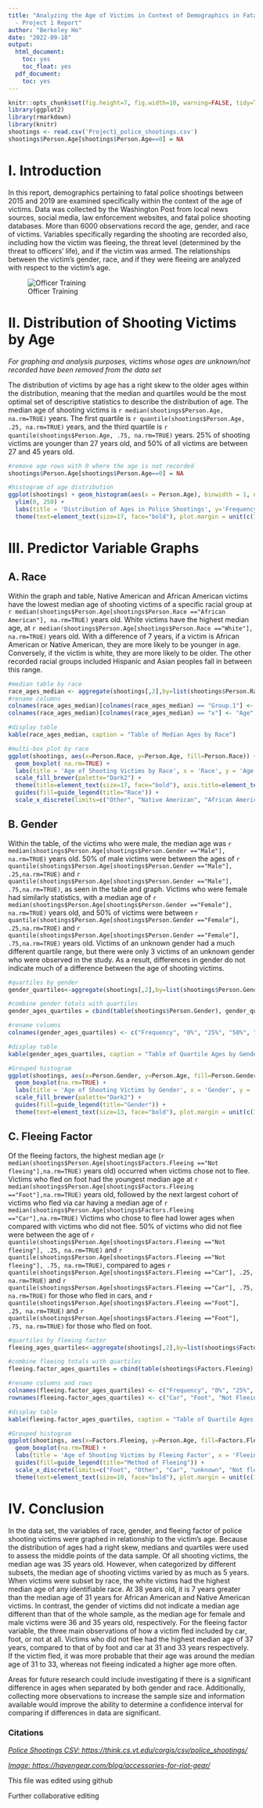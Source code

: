 ```yaml
---
title: "Analyzing the Age of Victims in Context of Demographics in Fatal Police Shootings
  - Project 1 Report"
author: "Berkeley Ho"
date: "2022-09-18"
output:
  html_document:
    toc: yes
    toc_float: yes
  pdf_document:
    toc: yes
---
```


```r
knitr::opts_chunk$set(fig.height=7, fig.width=10, warning=FALSE, tidy=TRUE, tidy.opts=list(width.cutoff=60), echo= TRUE)
library(ggplot2)
library(rmarkdown)
library(knitr)
shootings <- read.csv('Project1_police_shootings.csv')
shootings$Person.Age[shootings$Person.Age==0] = NA
```

# **I. Introduction**

In this report, demographics pertaining to fatal police shootings between 2015 and 2019 are examined specifically within the context of the age of victims. Data was collected by the Washington Post from local news sources, social media, law enforcement websites, and fatal police shooting databases. More than 6000 observations record the age, gender, and race of victims. Variables specifically regarding the shooting are recorded also, including how the victim was fleeing, the threat level (determined by the threat to officers' life), and if the victim was armed. The relationships between the victim's gender, race, and if they were fleeing are analyzed with respect to the victim's age.

![Officer Training](https://media.havengear.com/wp-content/uploads/2020/05/29170622/police-officer-pistol-training-900x600.jpeg)

# **II. Distribution of Shooting Victims by Age**

*For graphing and analysis purposes, victims whose ages are unknown/not recorded have been removed from the data set*

The distribution of victims by age has a right skew to the older ages within the distribution, meaning that the median and quartiles would be the most optimal set of descriptive statistics to describe the distribution of age. The median age of shooting victims is `r median(shootings$Person.Age, na.rm=TRUE)` years. The first quartile is `r quantile(shootings$Person.Age, .25, na.rm=TRUE)` years, and the third quartile is `r quantile(shootings$Person.Age, .75, na.rm=TRUE)` years. 25% of shooting victims are younger than 27 years old, and 50% of all victims are between 27 and 45 years old.

```r
#remove age rows with 0 where the age is not recorded
shootings$Person.Age[shootings$Person.Age==0] = NA

#histogram of age distribution
ggplot(shootings) + geom_histogram(aes(x = Person.Age), binwidth = 1, na.rm=TRUE) + 
  ylim(0, 250) + 
  labs(title = 'Distribution of Ages in Police Shootings', y='Frequency', x='Age') + 
  theme(text=element_text(size=17, face="bold"), plot.margin = unit(c(1.5, 1.5, 1.5, 1.5), "cm"))
```

# **III. Predictor Variable Graphs**

## **A. Race**

Within the graph and table, Native American and African American victims have the lowest median age of shooting victims of a specific racial group at `r median(shootings$Person.Age[shootings$Person.Race =="African American"], na.rm=TRUE)` years old. White victims have the highest median age, at `r median(shootings$Person.Age[shootings$Person.Race =="White"], na.rm=TRUE)` years old. With a difference of 7 years, if a victim is African American or Native American, they are more likely to be younger in age. Conversely, if the victim is white, they are more likely to be older. The other recorded racial groups included Hispanic and Asian peoples fall in between this range.

```r
#median table by race
race_ages_median <- aggregate(shootings[,2],by=list(shootings$Person.Race),FUN=median, na.rm=TRUE)
#rename columns
colnames(race_ages_median)[colnames(race_ages_median) == "Group.1"] <- "Race"
colnames(race_ages_median)[colnames(race_ages_median) == "x"] <- "Age"

#display table
kable(race_ages_median, caption = "Table of Median Ages by Race")

#multi-box plot by race
ggplot(shootings, aes(x=Person.Race, y=Person.Age, fill=Person.Race)) + 
  geom_boxplot( na.rm=TRUE) + 
  labs(title = 'Age of Shooting Victims by Race', x = 'Race', y = 'Age') + 
  scale_fill_brewer(palette="Dark2") + 
  theme(title=element_text(size=17, face="bold"), axis.title=element_text(size=13, face="bold"), plot.margin = unit(c(1.5, 1, 1, 1.5), "cm")) +
  guides(fill=guide_legend(title="Race")) +
  scale_x_discrete(limits=c("Other", "Native American", "African American", "Hispanic", "Asian", "White", "Unknown"))
```

## **B. Gender**

Within the table, of the victims who were male, the median age was `r median(shootings$Person.Age[shootings$Person.Gender =="Male"], na.rm=TRUE)` years old. 50% of male victims were between the ages of `r quantile(shootings$Person.Age[shootings$Person.Gender =="Male"], .25,na.rm=TRUE)` and `r quantile(shootings$Person.Age[shootings$Person.Gender =="Male"], .75,na.rm=TRUE)`, as seen in the table and graph. Victims who were female had similarly statistics, with a median age of `r median(shootings$Person.Age[shootings$Person.Gender =="Female"], na.rm=TRUE)` years old, and 50% of victims were between `r quantile(shootings$Person.Age[shootings$Person.Gender =="Female"], .25,na.rm=TRUE)` and `r quantile(shootings$Person.Age[shootings$Person.Gender =="Female"], .75,na.rm=TRUE)` years old. Victims of an unknown gender had a much different quartile range, but there were only 3 victims of an unknown gender who were observed in the study. As a result, differences in gender do not indicate much of a difference between the age of shooting victims. 

```r

#quartiles by gender 
gender_quartiles<-aggregate(shootings[,2],by=list(shootings$Person.Gender),FUN=quantile, na.rm=TRUE)

#combine gender totals with quartiles
gender_ages_quartiles = cbind(table(shootings$Person.Gender), gender_quartiles[,2,6])

#rename columns
colnames(gender_ages_quartiles) <- c("Frequency", "0%", "25%", "50%", "75%", "100%")

#display table
kable(gender_ages_quartiles, caption = "Table of Quartile Ages by Gender")

#Grouped histogram
ggplot(shootings, aes(x=Person.Gender, y=Person.Age, fill=Person.Gender)) + 
  geom_boxplot(na.rm=TRUE) + 
  labs(title = 'Age of Shooting Victims by Gender', x = 'Gender', y = 'Age') +
  scale_fill_brewer(palette="Dark2") +
  guides(fill=guide_legend(title="Gender")) +
  theme(text=element_text(size=13, face="bold"), plot.margin = unit(c(1.0, 1.5, 1.0, 1.5), "cm"))


```

## **C. Fleeing Factor**

Of the fleeing factors, the highest median age (`r median(shootings$Person.Age[shootings$Factors.Fleeing =="Not fleeing"],na.rm=TRUE)` years old) occurred when victims chose not to flee. Victims who fled on foot had the youngest median age at `r median(shootings$Person.Age[shootings$Factors.Fleeing =="Foot"],na.rm=TRUE)` years old, followed by the next largest cohort of victims who fled via car having a median age of `r median(shootings$Person.Age[shootings$Factors.Fleeing =="Car"],na.rm=TRUE)` Victims who chose to flee had
lower ages when compared with victims who did not flee. 50% of victims who did not flee were between the age of `r quantile(shootings$Person.Age[shootings$Factors.Fleeing =="Not fleeing"], .25, na.rm=TRUE)` and `r quantile(shootings$Person.Age[shootings$Factors.Fleeing =="Not fleeing"], .75, na.rm=TRUE)`, compared to ages `r quantile(shootings$Person.Age[shootings$Factors.Fleeing =="Car"], .25, na.rm=TRUE)` and `r quantile(shootings$Person.Age[shootings$Factors.Fleeing =="Car"], .75, na.rm=TRUE)` for those who fled in cars, and `r quantile(shootings$Person.Age[shootings$Factors.Fleeing =="Foot"], .25, na.rm=TRUE)` and `r quantile(shootings$Person.Age[shootings$Factors.Fleeing =="Foot"], .75, na.rm=TRUE)` for those who fled on foot. 

```r

#quartiles by fleeing factor
fleeing_ages_quartiles<-aggregate(shootings[,2],by=list(shootings$Factors.Fleeing),FUN=quantile, na.rm=TRUE)

#combine fleeing totals with quartiles
fleeing.factor_ages_quartiles = cbind(table(shootings$Factors.Fleeing), fleeing_ages_quartiles[,2,6])

#rename columns and rows
colnames(fleeing.factor_ages_quartiles) <- c("Frequency", "0%", "25%", "50%", "75%", "100%")
rownames(fleeing.factor_ages_quartiles) <- c("Car", "Foot", "Not Fleeing", "Other", "Unknown")

#display table
kable(fleeing.factor_ages_quartiles, caption = "Table of Quartile Ages by Fleeing Factor")

#Grouped histogram
ggplot(shootings, aes(x=Factors.Fleeing, y=Person.Age, fill=Factors.Fleeing)) + 
  geom_boxplot(na.rm=TRUE) + 
  labs(title = 'Age of Shooting Victims by Fleeing Factor', x = 'Fleeing Factor', y = 'Age') +
  guides(fill=guide_legend(title="Method of Fleeing")) +
  scale_x_discrete(limits=c("Foot", "Other", "Car", "unknown", "Not fleeing"), labels=c("unknown" = "Unknown", "Not fleeing" = "Not Fleeing")) +
  theme(text=element_text(size=10, face="bold"), plot.margin = unit(c(1.0, 1.0, 1.0, 1.0), "cm"))  + scale_fill_discrete(name="Method of Fleeing", labels = c("Foot", "Other", "Car", "Unknown", "Not Fleeing"))

```

# **IV. Conclusion**

  In the data set, the variables of race, gender, and fleeing factor of police shooting victims were graphed in relationship to the victim's age. Because the distribution of ages had a right skew, medians and quartiles were used to assess the middle points of the data sample. 
  Of all shooting victims, the median age was 35 years old. However, when categorized by different subsets, the median age of shooting victims varied by as much as 5 years. When victims were subset by race, the white victims had the highest median age of any identifiable race.  At 38 years old, it is 7 years greater than the median age of 31 years for African American and Native American victims. 
  In contrast, the gender of victims did not indicate a median age different than that of the whole sample, as the median age for female and male victims were 36 and 35 years old, respectively. 
  For the fleeing factor variable, the three main observations of how a victim fled included by car, foot, or not at all. Victims who did not flee had the highest median age of 37 years, compared to that of by foot and car at 31 and 33 years respectively. If the victim fled, it was more probable that their age was around the median age of 31 to 33, whereas not fleeing indicated a higher age more often.

  Areas for future research could include investigating if there is a significant difference in ages when separated by both gender and race. Additionally, collecting more observations to increase the sample size and information available would improve the ability to determine a confidence interval for comparing if differences in data are significant. 


### **Citations**
[*Police Shootings CSV: https://think.cs.vt.edu/corgis/csv/police_shootings/ *](https://think.cs.vt.edu/corgis/csv/police_shootings/)

[*Image: https://havengear.com/blog/accessories-for-riot-gear/*](https://havengear.com/blog/accessories-for-riot-gear/){.uri}

This file was edited using github

Further collaborative editing
